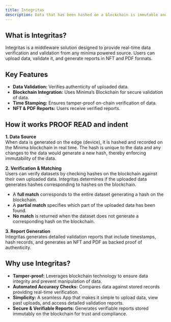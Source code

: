 ```yaml
---
title: Integritas
description: Data that has been hashed on a blockchain is immutable and intrinsically more valuable.
---
```


## What is Integritas?

Integritas is a middleware solution designed to provide real-time data
verification and validation from any minima powered source. Users can upload data, validate it, and generate reports in NFT and PDF formats.

## Key Features

- **Data Validation:** Verifies authenticity of uploaded data.
- **Blockchain Integration:** Uses Minima’s Blockchain for secure validation of data.
- **Time Stamping:** Ensures tamper-proof on-chain verification of data.
- **NFT & PDF Reports:** Users receive verified reports.

## How it works PROOF READ and indent

**1. Data Source**  
When data is generated on the edge (device), it is hashed and recorded on the Minima blockchain in real time. The hash is unique to the data and any changes to the data would generate a new hash, thereby enforcing immutability of the data.

**2. Verification & Matching**  
Users can verify datasets by checking hashes on the blockchain against their own uploaded data. Integritas determines if the uploaded data generates hashes corresponding to hashes on the blockchain.

- A **full match** corresponds to the entire dataset generating a hash on the blockchain.
- A **partial match** specifies which part of the uploaded data has been found.
- **No match** is returned when the dataset does not generate a corresponding hash on the blockchain.

**3. Report Generation**  
Integritas generates detailed validation reports that include timestamps, hash records, and generates an NFT and PDF as backed proof of authenticity.

## Why use Integritas?

- **Tamper-proof:** Leverages blockchain technology to ensure data integrity and prevent manipulation of data.
- **Automated Accuracy Checks:** Compares data against stored records providing real-time verification.
- **Simplicity:** A seamless App that makes it simple to upload data, view past uploads, and access detailed validation reports.
- **Secure & Verifiable Reports:** Generates verifiable reports stored immutably on the blockchain for trust and compliance.

<Cards>
  <Card
    title='Learn more about Next.js'
    href='https://nextjs.org/docs'
  />
  <Card
    title='Learn more about Fumadocs'
    href='https://fumadocs.vercel.app'
  />
</Cards>
